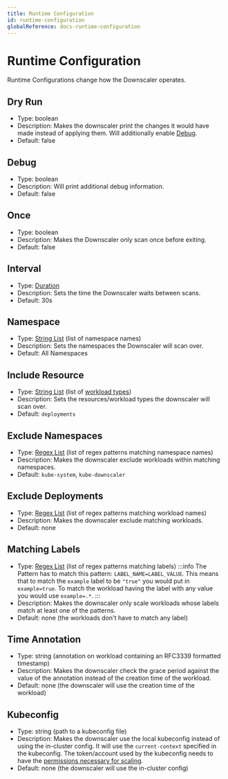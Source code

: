 ```yaml
---
title: Runtime Configuration
id: runtime-configuration
globalReference: docs-runtime-configuration
---
```


# Runtime Configuration

Runtime Configurations change how the Downscaler operates.

## Dry Run

- Type: boolean
- Description: Makes the downscaler print the changes it would have made instead of applying them.
  Will additionally enable [Debug](#debug).
- Default: false

## Debug

- Type: boolean
- Description: Will print additional debug information.
- Default: false

## Once

- Type: boolean
- Description: Makes the Downscaler only scan once before exiting.
- Default: false

## Interval

- Type: [Duration](ref:docs-duration)
- Description: Sets the time the Downscaler waits between scans.
- Default: 30s

## Namespace

- Type: [String List](ref:docs-string-list) (list of namespace names)
- Description: Sets the namespaces the Downscaler will scan over.
- Default: All Namespaces

## Include Resource

- Type: [String List](ref:docs-string-list) (list of [workload types](ref:docs-workload-types))
- Description: Sets the resources/workload types the downscaler will scan over.
- Default: `deployments`

## Exclude Namespaces

- Type: [Regex List](ref:docs-regex-list) (list of regex patterns matching namespace names)
- Description: Makes the downscaler exclude workloads within matching namespaces.
- Default: `kube-system`, `kube-downscaler`

## Exclude Deployments

- Type: [Regex List](ref:docs-regex-list) (list of regex patterns matching workload names)
- Description: Makes the downscaler exclude matching workloads.
- Default: none

## Matching Labels

- Type: [Regex List](ref:docs-regex-list) (list of regex patterns matching labels)
  :::info
  The Pattern has to match this pattern: `LABEL_NAME=LABEL_VALUE`.
  This means that to match the `example` label to be `"true"` you would put in `example=true`.
  To match the workload having the label with any value you would use `example=.*`.
  :::
- Description: Makes the downscaler only scale workloads whose labels match at least one of the patterns.
- Default: none (the workloads don't have to match any label)

## Time Annotation

- Type: string (annotation on workload containing an RFC3339 formatted timestamp)
- Description: Makes the downscaler check the grace period against the value of the annotation instead of the creation time of the workload.
- Default: none (the downscaler will use the creation time of the workload)

## Kubeconfig

- Type: string (path to a kubeconfig file)
- Description: Makes the downscaler use the local kubeconfig instead of using the in-cluster config.
  It will use the `current-context` specified in the kubeconfig.
  The token/account used by the kubeconfig needs to have the [permissions necessary for scaling](ref:docs-helm-permissions).
- Default: none (the downscaler will use the in-cluster config)
